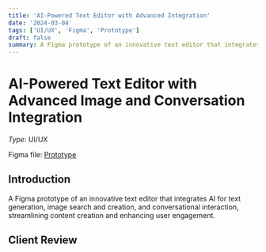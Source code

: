 ```yaml
---
title: 'AI-Powered Text Editor with Advanced Integration'
date: '2024-03-04'
tags: ['UI/UX', 'Figma', 'Prototype']
draft: false
summary: A Figma prototype of an innovative text editor that integrates AI for text generation, image search and creation, and conversational interaction, streamlining content creation and enhancing user engagement.
---
```


# AI-Powered Text Editor with Advanced Image and Conversation Integration

_Type_: UI/UX 

Figma file: [Prototype](https://www.gutenberg.org/ebooks/35)


## Introduction

A Figma prototype of an innovative text editor that integrates AI for text generation, image search and creation, and conversational interaction, streamlining content creation and enhancing user engagement.



## Client Review

